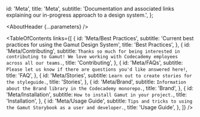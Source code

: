 

  id: 'Meta',
  title: 'Meta',
  subtitle:
    'Documentation and associated links explaining our in-progress approach to a design system.',
};

<Meta title="Meta/About" />

<AboutHeader {...parameters} />

<TableOfContents
  links={[
    {
      id: 'Meta/Best Practices',
      subtitle: 'Current best practices for using the Gamut Design System',
      title: 'Best Practices',
    },
    {
      id: 'Meta/Contributing',
      subtitle: `Thanks so much for being interested in contributing to Gamut! We love working with Codecademy employees across all our teams.`,
      title: 'Contributing',
    },
    {
      id: 'Meta/FAQs',
      subtitle: `Please let us know if there are questions you'd like answered here!`,
      title: 'FAQ',
    },
    {
      id: 'Meta/Stories',
      subtitle: `Learn out to create stories for the styleguide.`,
      title: 'Stories',
    },
    {
      id: 'Meta/Brand',
      subtitle: `Information about the Brand library in the Codecademy monorepo.`,
      title: 'Brand',
    },
    {
      id: 'Meta/Installation',
      subtitle: `How to install Gamut in your project.`,
      title: 'Installation',
    },
    {
      id: 'Meta/Usage Guide',
      subtitle: `Tips and tricks to using the Gamut Storybook as a user and developer.`,
      title: 'Usage Guide',
    },
  ]}
/>
